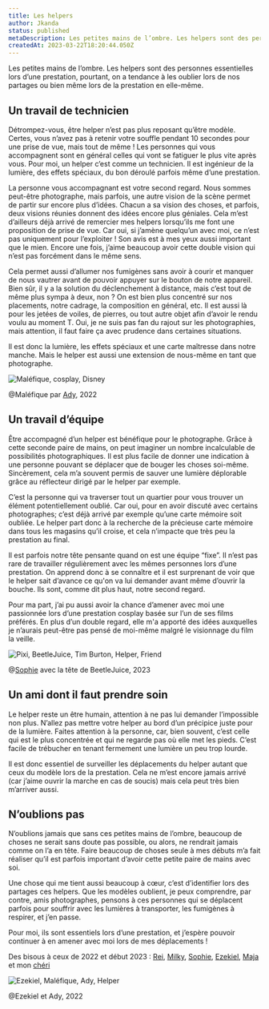```yaml
---
title: Les helpers
author: Jkanda
status: published
metaDescription: Les petites mains de l’ombre. Les helpers sont des personnes essentielles lors d’une prestation, pourtant, on a tendance à les oublier lors de nos partages ou bien même lors de la prestation en elle-même.
createdAt: 2023-03-22T18:20:44.050Z
---
```


Les petites mains de l’ombre. Les helpers sont des personnes essentielles lors d’une prestation, pourtant, on a tendance à les oublier lors de nos partages ou bien même lors de la prestation en elle-même.



## Un travail de technicien



Détrompez-vous, être helper n’est pas plus reposant qu’être modèle. Certes, vous n’avez pas à retenir votre souffle pendant 10 secondes pour une prise de vue, mais tout de même ! Les personnes qui vous accompagnent sont en général celles qui vont se fatiguer le plus vite après vous. Pour moi, un helper c’est comme un technicien. Il est ingénieur de la lumière, des effets spéciaux, du bon déroulé parfois même d’une prestation.



La personne vous accompagnant est votre second regard. Nous sommes peut-être photographe, mais parfois, une autre vision de la scène permet de partir sur encore plus d’idées. Chacun a sa vision des choses, et parfois, deux visions réunies donnent des idées encore plus géniales. Cela m’est d’ailleurs déjà arrivé de remercier mes helpers lorsqu’ils me font une proposition de prise de vue. Car oui, si j’amène quelqu’un avec moi, ce n’est pas uniquement pour l’exploiter ! Son avis est à mes yeux aussi important que le mien. Encore une fois, j’aime beaucoup avoir cette double vision qui n’est pas forcément dans le même sens.



Cela permet aussi d’allumer nos fumigènes sans avoir à courir et manquer de nous vautrer avant de pouvoir appuyer sur le bouton de notre appareil. Bien sûr, il y a la solution du déclenchement à distance, mais c’est tout de même plus sympa à deux, non ? On est bien plus concentré sur nos placements, notre cadrage, la composition en général, etc. Il est aussi là pour les jetées de voiles, de pierres, ou tout autre objet afin d’avoir le rendu voulu au moment T. Oui, je ne suis pas fan du rajout sur les photographies, mais attention, il faut faire ça avec prudence dans certaines situations.

Il est donc la lumière, les effets spéciaux et une carte maîtresse dans notre manche. Mais le helper est aussi une extension de nous-même en tant que photographe.



![Maléfique, cosplay, Disney](https://s3.fr-par.scw.cloud/assets.blog.jkanda/Jkanda_JKA_8372-Modifier-2.jpg)

@Maléfique par [Ady](https://www.instagram.com/adycosplay/), 2022



## Un travail d’équipe



Être accompagné d’un helper est bénéfique pour le photographe. Grâce à cette seconde paire de mains, on peut imaginer un nombre incalculable de possibilités photographiques. Il est plus facile de donner une indication à une personne pouvant se déplacer que de bouger les choses soi-même. Sincèrement, cela m’a souvent permis de sauver une lumière déplorable grâce au réflecteur dirigé par le helper par exemple.



C’est la personne qui va traverser tout un quartier pour vous trouver un élément potentiellement oublié. Car oui, pour en avoir discuté avec certains photographes; c’est déjà arrivé par exemple qu’une carte mémoire soit oubliée. Le helper part donc à la recherche de la précieuse carte mémoire dans tous les magasins qu’il croise, et cela n’impacte que très peu la prestation au final.



Il est parfois notre tête pensante quand on est une équipe “fixe”. Il n’est pas rare de travailler régulièrement avec les mêmes personnes lors d’une prestation. On apprend donc à se connaître et il est surprenant de voir que le helper sait d’avance ce qu'on va lui demander avant même d’ouvrir la bouche. Ils sont, comme dit plus haut, notre second regard.



Pour ma part, j’ai pu aussi avoir la chance d’amener avec moi une passionnée lors d’une prestation cosplay basée sur l’un de ses films préférés. En plus d’un double regard, elle m'a apporté des idées auxquelles je n’aurais peut-être pas pensé de moi-même malgré le visionnage du film la veille.



![Pixi, BeetleJuice, Tim Burton, Helper, Friend](https://s3.fr-par.scw.cloud/assets.blog.jkanda/Jkanda_JKA_0388.jpg)

@[Sophie](https://www.instagram.com/pixie_madness/) avec la tête de BeetleJuice, 2023



## Un ami dont il faut prendre soin



Le helper reste un être humain, attention à ne pas lui demander l’impossible non plus. N’allez pas mettre votre helper au bord d’un précipice juste pour de la lumière. Faites attention à la personne, car, bien souvent, c’est celle qui est le plus concentrée et qui ne regarde pas où elle met les pieds. C’est facile de trébucher en tenant fermement une lumière un peu trop lourde.



Il est donc essentiel de surveiller les déplacements du helper autant que ceux du modèle lors de la prestation. Cela ne m’est encore jamais arrivé (car j’aime ouvrir la marche en cas de soucis) mais cela peut très bien m’arriver aussi.



## N’oublions pas



N’oublions jamais que sans ces petites mains de l’ombre, beaucoup de choses ne serait sans doute pas possible, ou alors, ne rendrait jamais comme on l’a en tête. Faire beaucoup de choses seule à mes débuts m’a fait réaliser qu’il est parfois important d’avoir cette petite paire de mains avec soi.

Une chose qui me tient aussi beaucoup à cœur, c’est d’identifier lors des partages ces helpers. Que les modèles oublient, je peux comprendre, par contre, amis photographes, pensons à ces personnes qui se déplacent parfois pour souffrir avec les lumières à transporter, les fumigènes à respirer, et j’en passe.

Pour moi, ils sont essentiels lors d’une prestation, et j’espère pouvoir continuer à en amener avec moi lors de mes déplacements !



Des bisous à ceux de 2022 et début 2023 : [Rei](https://www.instagram.com/rei_chng/), [Milky](https://www.instagram.com/milkywaii_/), [Sophie](https://www.instagram.com/pixie_madness/), [Ezekiel](https://www.instagram.com/ezekiel_libra/), [Maja](https://www.instagram.com/majacosplays/) et mon [chéri](https://www.instagram.com/nev3dlab/)

![Ezekiel, Maléfique, Ady, Helper](https://s3.fr-par.scw.cloud/assets.blog.jkanda/Jkanda_JKA_8359.jpg)

@Ezekiel et Ady, 2022
